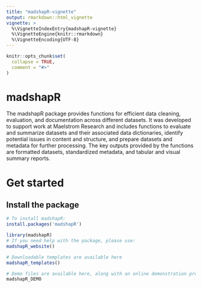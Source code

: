 ```yaml
---
title: "madshapR-vignette"
output: rmarkdown::html_vignette
vignette: >
  %\VignetteIndexEntry{madshapR-vignette}
  %\VignetteEngine{knitr::rmarkdown}
  %\VignetteEncoding{UTF-8}
---
```


```r
knitr::opts_chunk$set(
  collapse = TRUE,
  comment = "#>"
)
```

# madshapR

The madshapR package provides functions for efficient data cleaning, evaluation, 
and documentation across different datasets. It was developed to support work at 
Maelstrom Research and includes functions to evaluate and summarize datasets and 
their associated data dictionaries, identify potential issues in content and 
structure, and prepare datasets and metadata for further processing. The key 
outputs provided by the functions are formatted datasets, standardized metadata, 
and tabular and visual summary reports.

# Get started

## Install the package

```r
# To install madshapR:
install.packages('madshapR')

library(madshapR)
# If you need help with the package, please use:
madshapR_website()

# Downloadable templates are available here
madshapR_templates()

# Demo files are available here, along with an online demonstration process 
madshapR_DEMO

```
